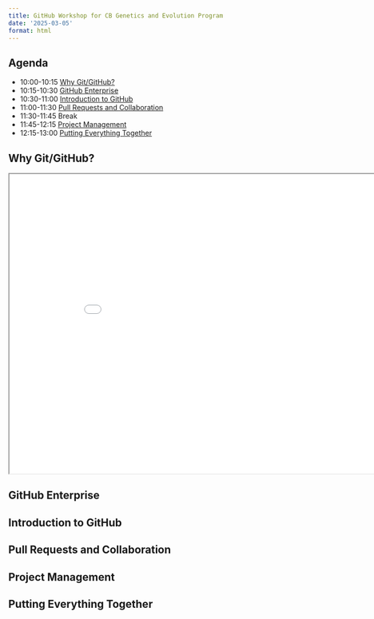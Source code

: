 ```yaml
---
title: GitHub Workshop for CB Genetics and Evolution Program
date: '2025-03-05'
format: html
---
```


## Agenda

-   10:00-10:15 [Why Git/GitHub?]
-   10:15-10:30 [GitHub Enterprise]
-   10:30-11:00 [Introduction to GitHub]
-   11:00-11:30 [Pull Requests and Collaboration]
-   11:30-11:45 Break
-   11:45-12:15 [Project Management]
-   12:15-13:00 [Putting Everything Together]

## Why Git/GitHub?

<iframe class="slide-deck" src="why_git.html" width=900 height=600></iframe></iframe>

## GitHub Enterprise

## Introduction to GitHub

## Pull Requests and Collaboration

## Project Management

## Putting Everything Together